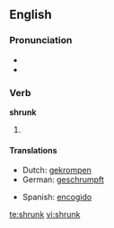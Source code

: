 ==English==

===Pronunciation===
* {{SAMPA|/'/}}
* {{IPA|/'ʃɻʌɳk/}}

===Verb===
'''shrunk'''

# {{past participle of|[[shrink]]}}

====Translations====
{{trans-top|past participle of shrink}}
*Dutch: [[gekrompen]]
*German: [[geschrumpft]]
{{trans-mid}}
*Spanish: [[encogido]]
{{trans-bottom}}

[[te:shrunk]]
[[vi:shrunk]]